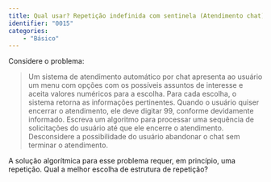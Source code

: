 ```yaml
---
title: Qual usar? Repetição indefinida com sentinela (Atendimento chat)
identifier: "0015"
categories:
    - "Básico"
---
```

::: {#exr-0015}
Considere o problema: 

> Um sistema de atendimento automático por chat apresenta ao usuário um menu com opções com os possíveis assuntos de interesse  e aceita valores numéricos para a escolha. Para cada escolha, o sistema retorna as informações pertinentes. Quando o usuário quiser encerrar o atendimento, ele deve digitar 99, conforme devidamente informado. Escreva um algoritmo para processar uma sequência de solicitações do usuário até que ele encerre o atendimento. Desconsidere a possibilidade do usuário abandonar o chat sem terminar o atendimento.

A solução algorítmica para esse problema requer, em princípio, uma repetição.
Qual a melhor escolha de estrutura de repetição?
:::
